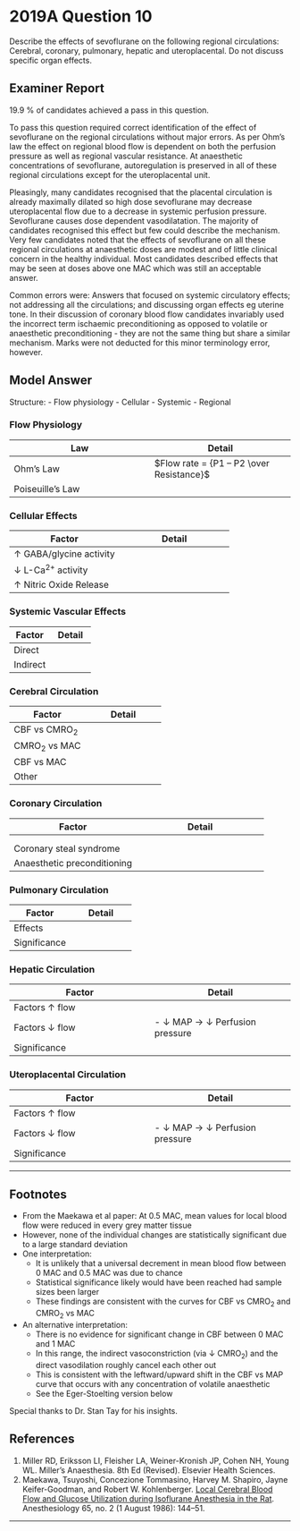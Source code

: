 # 2019A Question 10 

Describe the effects of sevoflurane on the following regional circulations: Cerebral, coronary, pulmonary, hepatic and uteroplacental. Do not discuss specific organ effects.


## Examiner Report

19.9 % of candidates achieved a pass in this question.


To pass this question required correct identification of the effect of sevoflurane on the regional circulations without major errors. As per Ohm’s law the effect on regional blood flow is dependent on both the perfusion pressure as well as regional vascular resistance. At anaesthetic concentrations of sevoflurane, autoregulation is preserved in all of these regional circulations except for the uteroplacental unit.


Pleasingly, many candidates recognised that the placental circulation is already maximally dilated so high dose sevoflurane may decrease uteroplacental flow due to a decrease in systemic perfusion pressure. Sevoflurane causes dose dependent vasodilatation. The majority of candidates recognised this effect but few could describe the mechanism. Very few candidates noted that the effects of sevoflurane on all these regional circulations at anaesthetic doses are modest and of little clinical concern in the healthy individual. Most candidates described effects that may be seen at doses above one MAC which was still an acceptable answer.


Common errors were: Answers that focused on systemic circulatory effects; not addressing all the circulations; and discussing organ effects eg uterine tone. In their discussion of coronary blood flow candidates invariably used the incorrect term ischaemic preconditioning as opposed to volatile or anaesthetic preconditioning - they are not the same thing but share a similar mechanism. Marks were not deducted for this minor terminology error, however.

## Model Answer

Structure:
- Flow physiology
- Cellular
- Systemic
- Regional

### Flow Physiology


|Law|Detail|
| -- | -- |
|Ohm’s Law|$Flow rate = {P1 – P2 \over Resistance}$|
|Poiseuille's Law|<p>$\mbox{Resistance (to laminar flow)} = {8 \times length \times viscosity \over \pi \times radius^4}$</p><p>- Hence radius is the major factor</p>|

### Cellular Effects


|Factor|Detail|
| -- | -- |
|↑ GABA/glycine activity|<p>↓ SNS output from medulla</p><p>- ↓ Inotropy</p><p>- ↓ Vasoconstriction</p><p>- ↓ Venoconstriction</p><p>- Note relative preservation of baroreceptor reflex</p>|
|↓ L-Ca^2+^ activity|<p>- ↓ Inotropy</p><p>- ↓ Vasoconstriction</p><p>- ↓ Venoconstriction</p>|
|↑ Nitric Oxide Release|<p>- ↓ Vasoconstriction</p><p>- ↓ Venoconstriction</p>|

### Systemic Vascular Effects


|Factor|Detail|
| -- | -- |
|Direct|<p>- ↓ Inotropy → ↓ Cardiac output</p><p>- ↓ Vasoconstriction → ↓ SVR, ↓ PVR</p><p>- ↓ Venoconstriction → ↓ MSFP → ↓ Preload → ↓ Cardiac Output</p>|
|Indirect|<p>- Baroreceptor reflex</p><p>&emsp;- ↑ Heart rate → ↑ Cardiac output nearer to normal</p><p>- Excitation (Guedel’s stage 2)</p><p>&emsp;- ↑ SNS output → ↑ HR, ↑ MAP</p>|

### Cerebral Circulation


|Factor|Detail|
| -- | -- |
|CBF vs CMRO~2~|<p>- Dose-dependent vasodilatation (↓ L-Ca^2+^ activity, ↑ NO activity)</p><p>- Coupling of CBF and CMRO~2~ impaired (not ablated)</p><p>- Slope ∝ dose → Greater effect at high dose</p>|
|CMRO~2~ vs MAC|<p>- Dose-dependent reduction in electrophysiological function (60% of total)</p><p>&emsp;- Burst suppression at ~1.5 MAC</p><p>&emsp;- Isoelectricity at ~2 MAC</p><p>- No effect on basal function (40% of total) – only reduced by hypothermia</p><p>- Exponential decay → Greater effect at low dose</p><p><img src="/resources/cbf-cmro2-volatile.svg"></p><p><img src="/resources/cbf-cmro2-sevo.svg"></p>|
|CBF vs MAC|<p>- At low concentration: Indirect vasoconstriction (via ↓ CMRO~2~) wins</p><p>- At high concentration: Direct vasodilation wins</p><p>- Important if already raised ICP (e.g. Intracranial bleed)</p><p><img src="/resources/spinal-bf.svg"></p>|
|Other|<p>- Luxury perfusion: Due to ↓ CMRO~2~ but ↑ CBF</p><p>- Hypoventilation: ↑ PaCO~2~ may cause further vasodilatation (if spont vent)</p>|

### Coronary Circulation


|Factor|Detail|
| -- | -- |
|<p>Factors ↑ flow</p><p>(predominantly)</p>|<p>- Metabolic autoregulation: ↑ HR → ↑ MVO~2~</p><p>- Direct vasodilatory effect</p><p>- ↓ SNS output</p>|
|<p>Factors ↓ flow</p><p>(outweighed)</p>|<p>- Metabolic autoregulation: ↓ SVR/wall tension, ↓ contractility → ↓ MVO~2~</p><p>- ↓ Aortic root DBP → ↓ Perfusion pressure</p>|
|Coronary steal syndrome|<p>- Stenotic vessels are maximally dilated when awake</p><p>- Other vessels dilate under volatile GA</p><p>- Blood is ‘stolen’ from already threatened myocardium</p><p>- Only relevant if steal-prone anatomy</p><p>- More likely with isoflurane</p><p>- Not clinically significant</p>|
|Anaesthetic preconditioning|<p>- Mimic of ischaemic preconditioning</p><p>- Activation of vascular (but mainly mitochondrial, sarcolemmal) K^+^ATP channel</p><p>- Onset in minutes, offset 3-4 days</p>|

### Pulmonary Circulation


|Factor|Detail|
| -- | -- |
|Effects|<p>- Direct vasodilatation</p><p>- ↓ SNS output → Vasodilatation</p><p>- ↓ PVR</p><p>- ↓ Pulmonary artery pressure</p>|
|Significance|<p>- Impaired HPV → ↑ V/Q mismatch</p><p>- ↓ PASP → ↑ Alveolar dead space, ↑ West zone 1</p>|

### Hepatic Circulation


|Factor|Detail|
| -- | -- |
|Factors ↑ flow|<p>- Direct vasodilatation</p><p>- ↓ SNS output → Vasodilatation</p>|
|Factors ↓ flow|- ↓ MAP → ↓ Perfusion pressure|
|Significance|<p>- Unimportant at usual partial pressure</p><p>- Preserved hepatic arterial buffer response</p>|

### Uteroplacental Circulation


|Factor|Detail|
| -- | -- |
|Factors ↑ flow|<p>- Direct vasodilatation</p><p>- ↓ SNS output → Vasodilatation</p><p>(but vessels are already maximally dilated)</p>|
|Factors ↓ flow|- ↓ MAP → ↓ Perfusion pressure|
|Significance|<p>- Pressure-passive circulation</p><p>- Risk of foetal asphyxia under GA</p>|

---

## Footnotes

- From the Maekawa et al paper: At 0.5 MAC, mean values for local blood flow were reduced in every grey matter tissue
- However, none of the individual changes are statistically significant due to a large standard deviation
- One interpretation:
	- It is unlikely that a universal decrement in mean blood flow between 0 MAC and 0.5 MAC was due to chance
	- Statistical significance likely would have been reached had sample sizes been larger
	- These findings are consistent with the curves for CBF vs CMRO~2~ and CMRO~2~ vs MAC
- An alternative interpretation:
	- There is no evidence for significant change in CBF between 0 MAC and 1 MAC
	- In this range, the indirect vasoconstriction (via ↓ CMRO~2~) and the direct vasodilation roughly cancel each other out
	- This is consistent with the leftward/upward shift in the CBF vs MAP curve that occurs with any concentration of volatile anaesthetic
	- See the Eger-Stoelting version below


Special thanks to Dr. Stan Tay for his insights.


## References

1. Miller RD, Eriksson LI, Fleisher LA, Weiner-Kronish JP, Cohen NH, Young WL. Miller's Anaesthesia. 8th Ed (Revised). Elsevier Health Sciences.
2. Maekawa, Tsuyoshi, Concezione Tommasino, Harvey M. Shapiro, Jayne Keifer-Goodman, and Robert W. Kohlenberger. [Local Cerebral Blood Flow and Glucose Utilization during Isoflurane Anesthesia in the Rat](https://pubs.asahq.org/anesthesiology/article/65/2/144/28133/Local-Cerebral-Blood-Flow-and-Glucose-Utilization). Anesthesiology 65, no. 2 (1 August 1986): 144–51.


--- 

